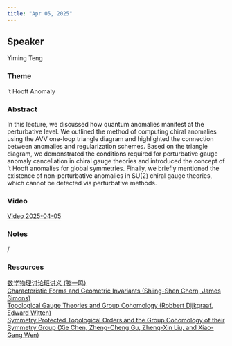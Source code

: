 ```yaml
---
title: "Apr 05, 2025"
---
```


## Speaker
Yiming Teng

### Theme
't Hooft Anomaly

### Abstract
In this lecture, we discussed how quantum anomalies manifest at the perturbative level. We outlined the method of computing chiral anomalies using the AVV one-loop triangle diagram and highlighted the connection between anomalies and regularization schemes. Based on the triangle diagram, we demonstrated the conditions required for perturbative gauge anomaly cancellation in chiral gauge theories and introduced the concept of ’t Hooft anomalies for global symmetries. Finally, we briefly mentioned the existence of non-perturbative anomalies in SU(2) chiral gauge theories, which cannot be detected via perturbative methods.

### Video  
[Video 2025-04-05](https://drive.google.com/file/d/1ahl9LnPCWFKcP7pEH9Nnvsl5Gc7onOX8/view?usp=sharing)

### Notes  
/

### Resources  
[数学物理讨论班讲义 (滕一鸣)](https://drive.google.com/file/d/1ILs-sk0sPdQKirTcmDtoZp637sZZAxMQ/view?usp=sharing)  
[Characteristic Forms and Geometric Invariants (Shiing-Shen Chern, James Simons)](https://drive.google.com/file/d/1OvtQS1ZTzobYTcVuan9WTB4SSzY8iIkp/view?usp=sharing)  
[Topological Gauge Theories and Group Cohomology (Robbert Dijkgraaf, Edward Witten)](https://drive.google.com/file/d/1vegXLF9qCoOM4RBap56j9Zi8PIMKulE3/view?usp=sharing)  
[Symmetry Protected Topological Orders and the Group Cohomology of their Symmetry Group (Xie Chen, Zheng-Cheng Gu, Zheng-Xin Liu, and Xiao-Gang Wen)](https://drive.google.com/file/d/120WCXLRHYulDZVHwdFH0nLM2R-x0jhli/view?usp=sharing)